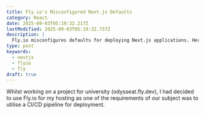 ```yaml
---
title: Fly.io's Misconfigured Next.js Defaults
category: React
date: 2025-09-03T05:19:32.217Z
lastModified: 2025-09-03T05:19:32.737Z
description: |
  Fly.io misconfigures defaults for deploying Next.js applications. Here's how you can get around that.
type: post
keywords:
  - nextjs
  - flyio
  - fly
draft: true
---
```


Whilst working on a project for university (odysseat.fly.dev), I had decided to use Fly.io for my hosting as one of the requirements of our subject was to utilise a CI/CD pipeline for deployment.